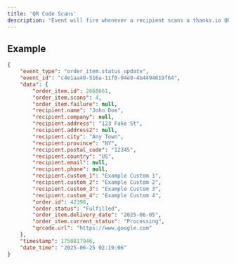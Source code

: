 ```yaml
---
title: 'QR Code Scans'
description: 'Event will fire whenever a recipient scans a thanks.io QR Code on your mailer.'
---
```


## Example

```json
{
    "event_type": "order_item.status_update",
    "event_id": "c4e1aa40-516a-11f0-94e9-4b4494619f64",
    "data": {
        "order_item.id": 2668661,
        "order_item.scans": 4,
        "order_item.failure": null,
        "recipient.name": "John Doe",
        "recipient.company": null,
        "recipient.address": "123 Fake St",
        "recipient.address2": null,
        "recipient.city": "Any Town",
        "recipient.province": "NY",
        "recipient.postal_code": "12345",
        "recipient.country": "US",
        "recipient.email": null,
        "recipient.phone": null,
        "recipient.custom_1": "Example Custom 1",
        "recipient.custom_2": "Example Custom 2",
        "recipient.custom_3": "Example Custom 3",
        "recipient.custom_4": "Example Custom 4",
        "order.id": 42398,
        "order.status": "Fulfilled",
        "order_item.delivery_date": "2025-06-05",
        "order_item.current_status": "Processing",
        "qrcode.url": "https://www.google.com"
    },
    "timestamp": 1750817946,
    "date_time": "2025-06-25 02:19:06"
}
```